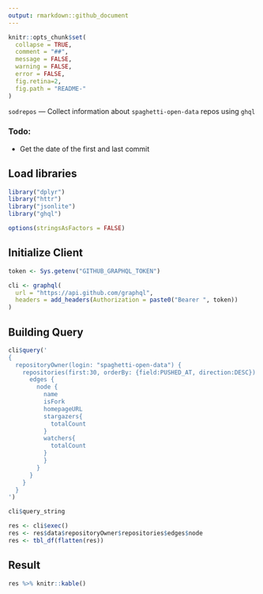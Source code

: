 ```yaml
---
output: rmarkdown::github_document
---
```


```r
knitr::opts_chunk$set(
  collapse = TRUE,
  comment = "##",
  message = FALSE,
  warning = FALSE,
  error = FALSE,
  fig.retina=2,
  fig.path = "README-"
)
```

`sodrepos` — Collect information about `spaghetti-open-data` repos using `ghql`

### Todo: 
 - Get the date of the first and last commit

## Load libraries

```r
library("dplyr")
library("httr")
library("jsonlite")
library("ghql")

options(stringsAsFactors = FALSE)

```

## Initialize Client

```r
token <- Sys.getenv("GITHUB_GRAPHQL_TOKEN")

cli <- graphql(
  url = "https://api.github.com/graphql",
  headers = add_headers(Authorization = paste0("Bearer ", token))
)
```

## Building Query

```r
cli$query('
{
  repositoryOwner(login: "spaghetti-open-data") {
    repositories(first:30, orderBy: {field:PUSHED_AT, direction:DESC}) {
      edges {
        node {
          name
          isFork
          homepageURL
          stargazers{
            totalCount
          }
          watchers{
            totalCount
          }
          }
        }
      }
    }
  }
')
```


```r
cli$query_string
```

```r
res <- cli$exec()
res <- res$data$repositoryOwner$repositories$edges$node
res <- tbl_df(flatten(res))
```

## Result

```r
res %>% knitr::kable()
```


